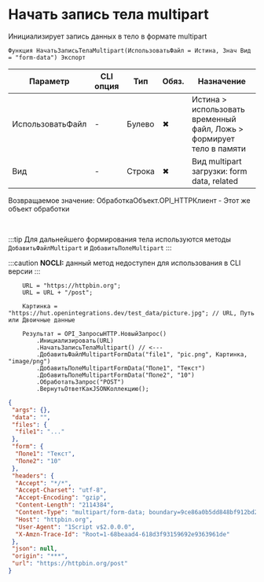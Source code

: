 ﻿---
sidebar_position: 5
description: Начать запись тела multipart  и другие функции для работы с HTTP-клиент в Открытом пакете интеграций - бесплатной open-source библиотеке интеграций для 1С:Предприятие 8, OneScript и CLI
keywords: [1C, 1С, 1С:Предприятие, 1С:Предприятие 8.3, API, Интеграция, Сервисы, Обмен, OneScript, CLI, HTTP-клиент]
---


# Начать запись тела multipart 
 Инициализирует запись данных в тело в формате multipart



`Функция НачатьЗаписьТелаMultipart(ИспользоватьФайл = Истина, Знач Вид = "form-data") Экспорт`

  | Параметр | CLI опция | Тип | Обяз. | Назначение |
  |-|-|-|-|-|
  | ИспользоватьФайл | - | Булево | &#x2716; | Истина > использовать временный файл, Ложь > формирует тело в памяти |
  | Вид | - | Строка | &#x2716; | Вид multipart загрузки: form data, related |

  
  Возвращаемое значение:   ОбработкаОбъект.OPI_HTTPКлиент -  Этот же объект обработки

<br/>

:::tip
Для дальнейшего формирования тела используются методы `ДобавитьФайлMultipart` и `ДобавитьПолеMultipart`
:::

:::caution
**NOCLI:** данный метод недоступен для использования в CLI версии
:::
<br/>



```bsl title="Пример использования для 1С:Предприятие/OneScript"
    URL = "https://httpbin.org";
    URL = URL + "/post";

    Картинка = "https://hut.openintegrations.dev/test_data/picture.jpg"; // URL, Путь или Двоичные данные

    Результат = OPI_ЗапросыHTTP.НовыйЗапрос()
        .Инициализировать(URL)
        .НачатьЗаписьТелаMultipart() // <---
        .ДобавитьФайлMultipartFormData("file1", "pic.png", Картинка, "image/png")
        .ДобавитьПолеMultipartFormData("Поле1", "Текст")
        .ДобавитьПолеMultipartFormData("Поле2", "10")
        .ОбработатьЗапрос("POST")
        .ВернутьОтветКакJSONКоллекцию();
```
    



```json title="Результат"
{
 "args": {},
 "data": "",
 "files": {
  "file1": "..."
 },
 "form": {
  "Поле1": "Текст",
  "Поле2": "10"
 },
 "headers": {
  "Accept": "*/*",
  "Accept-Charset": "utf-8",
  "Accept-Encoding": "gzip",
  "Content-Length": "2114384",
  "Content-Type": "multipart/form-data; boundary=9ce86a0b5dd848bf912bd2cf64139fb1",
  "Host": "httpbin.org",
  "User-Agent": "1Script v$2.0.0.0",
  "X-Amzn-Trace-Id": "Root=1-68beaad4-618d3f93159692e9363961de"
 },
 "json": null,
 "origin": "***",
 "url": "https://httpbin.org/post"
}
```
